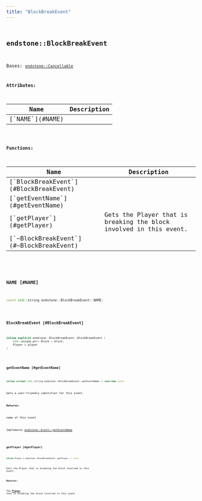 ```yaml
---
title: "BlockBreakEvent"
---
```


## <code className="doc-symbol doc-symbol-class"/> endstone::BlockBreakEvent

Bases: [`endstone::Cancellable`](classendstone_1_1_cancellable.md)









**Attributes:**

<table>
<thead>
   <tr>
      <th>Name</th>
      <th>Description</th>
   </tr>
</thead>
<tbody>
<tr key="classendstone_1_1_block_break_event_1a64ca48725564c7fe543234eb464e4cbe">
    <td>[`NAME`](#NAME)</td>
    <td></td>
</tr>
</tbody>
</table>






**Functions:**

<table>
<thead>
   <tr>
      <th>Name</th>
      <th>Description</th>
   </tr>
</thead>
<tbody>
<tr key="classendstone_1_1_block_break_event_1a742b54b0a4070c474abf8171bbb04a58">
    <td>[`BlockBreakEvent`](#BlockBreakEvent)</td>
    <td></td>
</tr>
<tr key="classendstone_1_1_block_break_event_1a51513f05d20b347797c31be3fb6db1d2">
    <td>[`getEventName`](#getEventName)</td>
    <td></td>
</tr>
<tr key="classendstone_1_1_block_break_event_1aaa5791d3da729f993bf7cdcb07356ef5">
    <td>[`getPlayer`](#getPlayer)</td>
    <td>Gets the Player that is breaking the block involved in this event.</td>
</tr>
<tr key="classendstone_1_1_block_break_event_1a0c013b5825d1ea1b75eaec4e2e076ee8">
    <td>[`~BlockBreakEvent`](#~BlockBreakEvent)</td>
    <td></td>
</tr>
</tbody>
</table>

### <code className="doc-symbol doc-symbol-variable"/> NAME [#NAME]

```cpp
const std::string endstone::BlockBreakEvent::NAME;
```


### <code className="doc-symbol doc-symbol-function"/> BlockBreakEvent [#BlockBreakEvent]

```cpp
inline explicit endstone::BlockBreakEvent::BlockBreakEvent (
    std::unique_ptr< Block > block,
    Player & player
) 
```


### <code className="doc-symbol doc-symbol-function"/> getEventName [#getEventName]

```cpp
inline virtual std::string endstone::BlockBreakEvent::getEventName () override const
```


Gets a user-friendly identifier for this event.




**Returns:**

name of this event 





        
Implements [*endstone::Event::getEventName*](classendstone_1_1_event.md#function-geteventname)

### <code className="doc-symbol doc-symbol-function"/> getPlayer [#getPlayer]

```cpp
inline Player & endstone::BlockBreakEvent::getPlayer () const
```

Gets the Player that is breaking the block involved in this event.



**Returns:**

The [**Player**](classendstone_1_1_player.md) that is breaking the block involved in this event 





        